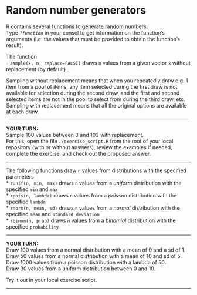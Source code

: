 # Random number generators

R contains several functions to generate random numbers.  
Type *`?function`* in your consol to get information on the function's arguments (i.e. the values that must be provided to obtain the function's result).  

The function  
- `sample(x, n, replace=FALSE)` draws `n` values from a given vector `x` without replacement (by default) . 

Sampling without replacement means that when you repeatedly draw e.g. 1 item from a pool of items, any item selected during the first draw is not available for selection during the second draw, and the first and second selected items are not in the pool to select from during the third draw, etc. Sampling with replacement means that all the original options are available at each draw.  

***
**YOUR TURN:**  
Sample 100 values between 3 and 103 with replacement.    
For this, open the file `./exercise_script.R` from the root of your local repository (with or without answers), review the examples if needed, complete the exercise, and check out the proposed answer.

***

The following functions draw `n` values from distributions with the specified parameters  
* `runif(n, min, max)` draws `n` values from a *uniform* distribution with the specified `min` and `max`  
* `rpois(n, lambda)` draws `n` values from a *poisson* distribution with the specified `lambda`  
* `rnorm(n, mean, sd)` draws `n` values from a *normal* distribution with the specified `mean` and `standard deviation`  
* `rbinom(n, prob)`	draws `n` values from a	*binomial* distribution with the specified `probability`  

***
**YOUR TURN:**    
Draw 100 values from a normal distribution with a mean of 0 and a sd of 1.  
Draw 50 values from a normal distribution with a mean of 10 and sd of 5.  
Draw 1000 values from a poisson distribution with a lambda of 50.  
Draw 30 values from a uniform distribution between 0 and 10.  

Try it out in your local exercise script.

***


 


